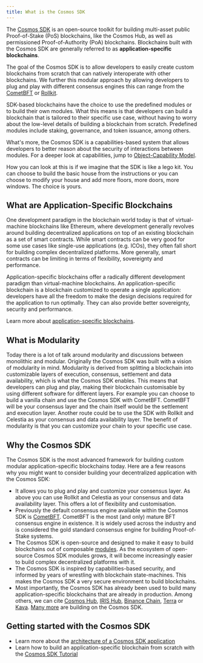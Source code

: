 ```yaml
---
title: What is the Cosmos SDK
---
```


The [Cosmos SDK](https://github.com/cosmos/cosmos-sdk) is an open-source toolkit for building multi-asset public Proof-of-Stake (PoS) <df value="blockchain">blockchains</df>, like the Cosmos Hub, as well as permissioned Proof-of-Authority (PoA) blockchains. Blockchains built with the Cosmos SDK are generally referred to as **application-specific blockchains**.

The goal of the Cosmos SDK is to allow developers to easily create custom blockchains from scratch that can natively interoperate with other blockchains.
We further this modular approach by allowing developers to plug and play with different consensus engines this can range from the [CometBFT](https://github.com/cometbft/cometbft) or [Rollkit](https://rollkit.dev/).

SDK-based blockchains have the choice to use the predefined modules or to build their own modules. What this means is that developers can build a blockchain that is tailored to their specific use case, without having to worry about the low-level details of building a blockchain from scratch. Predefined modules include staking, governance, and token issuance, among others.

What's more, the Cosmos SDK is a capabilities-based system that allows developers to better reason about the security of interactions between modules. For a deeper look at capabilities, jump to [Object-Capability Model](/sdk/v0.50/learn/advanced/ocap).

How you can look at this is if we imagine that the SDK is like a lego kit. You can choose to build the basic house from the instructions or you can choose to modify your house and add more floors, more doors, more windows. The choice is yours.

## What are Application-Specific Blockchains

One development paradigm in the blockchain world today is that of virtual-machine blockchains like Ethereum, where development generally revolves around building decentralized applications on top of an existing blockchain as a set of smart contracts. While smart contracts can be very good for some use cases like single-use applications (e.g. ICOs), they often fall short for building complex decentralized platforms. More generally, smart contracts can be limiting in terms of flexibility, sovereignty and performance.

Application-specific blockchains offer a radically different development paradigm than virtual-machine blockchains. An application-specific blockchain is a blockchain customized to operate a single application: developers have all the freedom to make the design decisions required for the application to run optimally. They can also provide better sovereignty, security and performance.

Learn more about [application-specific blockchains](/sdk/v0.50/learn/intro/why-app-specific).

## What is Modularity

Today there is a lot of talk around modularity and discussions between monolithic and modular. Originally the Cosmos SDK was built with a vision of modularity in mind. Modularity is derived from splitting a blockchain into customizable layers of execution, consensus, settlement and data availability, which is what the Cosmos SDK enables. This means that developers can plug and play, making their blockchain customisable by using different software for different layers. For example you can choose to build a vanilla chain and use the Cosmos SDK with CometBFT. CometBFT will be your consensus layer and the chain itself would be the settlement and execution layer. Another route could be to use the SDK with Rollkit and Celestia as your consensus and data availability layer. The benefit of modularity is that you can customize your chain to your specific use case.

## Why the Cosmos SDK

The Cosmos SDK is the most advanced framework for building custom modular application-specific blockchains today. Here are a few reasons why you might want to consider building your decentralized application with the Cosmos SDK:

* It allows you to plug and play and customize your consensus layer. As above you can use Rollkit and Celestia as your consensus and data availability layer. This offers a lot of flexibility and customisation.
* Previously the default consensus engine available within the Cosmos SDK is [CometBFT](https://github.com/cometbft/cometbft). CometBFT is the most (and only) mature BFT consensus engine in existence. It is widely used across the industry and is considered the gold standard consensus engine for building Proof-of-Stake systems.
* The Cosmos SDK is open-source and designed to make it easy to build blockchains out of composable [modules](/sdk/v0.50/build/modules/module). As the ecosystem of open-source Cosmos SDK modules grows, it will become increasingly easier to build complex decentralized platforms with it.
* The Cosmos SDK is inspired by capabilities-based security, and informed by years of wrestling with blockchain state-machines. This makes the Cosmos SDK a very secure environment to build blockchains.
* Most importantly, the Cosmos SDK has already been used to build many application-specific blockchains that are already in production. Among others, we can cite [Cosmos Hub](https://hub.cosmos.network), [IRIS Hub](https://irisnet.org), [Binance Chain](https://docs.binance.org/), [Terra](https://terra.money/) or [Kava](https://www.kava.io/). [Many more](https://cosmos.network/ecosystem) are building on the Cosmos SDK.

## Getting started with the Cosmos SDK

* Learn more about the [architecture of a Cosmos SDK application](/sdk/v0.50/learn/intro/sdk-app-architecture)
* Learn how to build an application-specific blockchain from scratch with the [Cosmos SDK Tutorial](https://cosmos.network/docs/tutorial)
